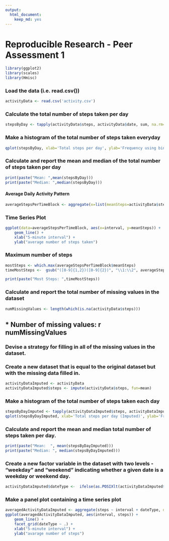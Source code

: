---
output: 
  html_document: 
    keep_md: yes
---
# Reproducible Research - Peer Assessment 1

```{r}
library(ggplot2)
library(scales)
library(Hmisc)
```

### Load the data (i.e. read.csv())
```{r}
activityData <- read.csv('activity.csv')
```

### Calculate the total number of steps taken per day
```{r}
stepsByDay <- tapply(activityData$steps, activityData$date, sum, na.rm=TRUE)
```

### Make a histogram of the total number of steps taken everyday
```{r}
qplot(stepsByDay, xlab='Total steps per day', ylab='Frequency using binwith 500', binwidth=500)
```

### Calculate and report the mean and median of the total number of steps taken per day

```{r}
print(paste("Mean: ",mean(stepsByDay)))
print(paste("Median: ",median(stepsByDay)))
```


#### Average Daily Activity Pattern
```{r}
averageStepsPerTimeBlock <- aggregate(x=list(meanSteps=activityData$steps), by=list(interval=activityData$interval), FUN=mean, na.rm=TRUE)
```

### Time Series Plot
```{r}
ggplot(data=averageStepsPerTimeBlock, aes(x=interval, y=meanSteps)) +
    geom_line() +
    xlab("5-minute interval") +
    ylab("average number of steps taken") 
```

### Maximum number of steps
```{r}
mostSteps <- which.max(averageStepsPerTimeBlock$meanSteps)
timeMostSteps <-  gsub("([0-9]{1,2})([0-9]{2})", "\\1:\\2", averageStepsPerTimeBlock[mostSteps,'interval'])

print(paste("Most Steps: ",timeMostSteps))
```

### Calculate and report the total number of missing values in the dataset
```{r}
numMissingValues <- length(which(is.na(activityData$steps)))
```

## * Number of missing values: r numMissingValues

### Devise a strategy for filling in all of the missing values in the dataset.

### Create a new dataset that is equal to the original dataset but with the missing data filled in.
```{r}
activityDataImputed <- activityData
activityDataImputed$steps <- impute(activityData$steps, fun=mean)
```

### Make a histogram of the total number of steps taken each day
```{r}
stepsByDayImputed <- tapply(activityDataImputed$steps, activityDataImputed$date, sum)
qplot(stepsByDayImputed, xlab='Total steps per day (Imputed)', ylab='Frequency using binwith 500', binwidth=500)
```

### Calculate and report the mean and median total number of steps taken per day.
```{r}
print(paste("Mean:  ", mean(stepsByDayImputed)))
print(paste("Median: ", median(stepsByDayImputed)))
```


### Create a new factor variable in the dataset with two levels - "weekday" and "weekend" indicating whether a given date is a weekday or weekend day.
```{r}
activityDataImputed$dateType <-  ifelse(as.POSIXlt(activityDataImputed$date)$wday %in% c(0,6), 'weekend', 'weekday')
```

### Make a panel plot containing a time series plot
```{r}
averagedActivityDataImputed <- aggregate(steps ~ interval + dateType, data=activityDataImputed, mean)
ggplot(averagedActivityDataImputed, aes(interval, steps)) + 
    geom_line() + 
    facet_grid(dateType ~ .) +
    xlab("5-minute interval") + 
    ylab("avarage number of steps")
```
